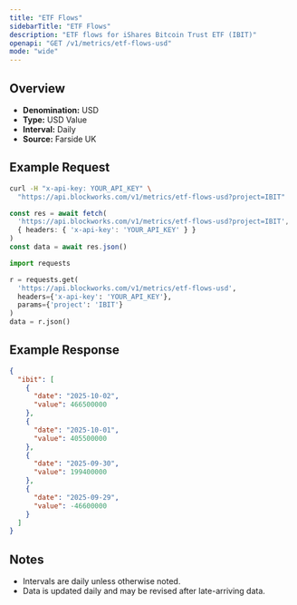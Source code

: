 ```yaml
---
title: "ETF Flows"
sidebarTitle: "ETF Flows"
description: "ETF flows for iShares Bitcoin Trust ETF (IBIT)"
openapi: "GET /v1/metrics/etf-flows-usd"
mode: "wide"
---
```


## Overview

- **Denomination:** USD
- **Type:** USD Value
- **Interval:** Daily
- **Source:** Farside UK

## Example Request

<CodeGroup>

```bash cURL
curl -H "x-api-key: YOUR_API_KEY" \
  "https://api.blockworks.com/v1/metrics/etf-flows-usd?project=IBIT"
```

```typescript TypeScript
const res = await fetch(
  'https://api.blockworks.com/v1/metrics/etf-flows-usd?project=IBIT',
  { headers: { 'x-api-key': 'YOUR_API_KEY' } }
)
const data = await res.json()
```

```python Python
import requests

r = requests.get(
  'https://api.blockworks.com/v1/metrics/etf-flows-usd',
  headers={'x-api-key': 'YOUR_API_KEY'},
  params={'project': 'IBIT'}
)
data = r.json()
```

</CodeGroup>

## Example Response

```json
{
  "ibit": [
    {
      "date": "2025-10-02",
      "value": 466500000
    },
    {
      "date": "2025-10-01",
      "value": 405500000
    },
    {
      "date": "2025-09-30",
      "value": 199400000
    },
    {
      "date": "2025-09-29",
      "value": -46600000
    }
  ]
}
```

## Notes
- Intervals are daily unless otherwise noted.
- Data is updated daily and may be revised after late-arriving data.